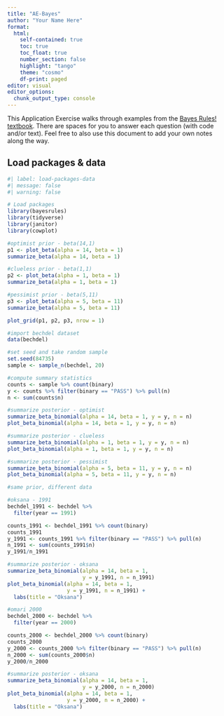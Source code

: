 ```yaml
---
title: "AE-Bayes"
author: "Your Name Here"
format: 
  html:
    self-contained: true
    toc: true
    toc_float: true
    number_section: false
    highlight: "tango"
    theme: "cosmo"
    df-print: paged
editor: visual
editor_options: 
  chunk_output_type: console
---
```


This Application Exercise walks through examples from the [Bayes Rules! textbook](https://www.bayesrulesbook.com). There are spaces for you to answer each question (with code and/or text). Feel free to also use this document to add your own notes along the way.

## Load packages & data

```r
#| label: load-packages-data
#| message: false
#| warning: false

# Load packages
library(bayesrules)
library(tidyverse)
library(janitor)
library(cowplot)
```

```r
#optimist prior - beta(14,1)
p1 <- plot_beta(alpha = 14, beta = 1)
summarize_beta(alpha = 14, beta = 1)

#clueless prior - beta(1,1)
p2 <- plot_beta(alpha = 1, beta = 1)
summarize_beta(alpha = 1, beta = 1)

#pessimist prior - beta(5,11)
p3 <- plot_beta(alpha = 5, beta = 11)
summarize_beta(alpha = 5, beta = 11)

plot_grid(p1, p2, p3, nrow = 1)

#import bechdel dataset
data(bechdel)

#set seed and take random sample
set.seed(84735)
sample <- sample_n(bechdel, 20)

#compute summary statistics
counts <- sample %>% count(binary)
y <- counts %>% filter(binary == "PASS") %>% pull(n)
n <- sum(counts$n)

#summarize posterior - optimist
summarize_beta_binomial(alpha = 14, beta = 1, y = y, n = n)
plot_beta_binomial(alpha = 14, beta = 1, y = y, n = n)

#summarize posterior - clueless
summarize_beta_binomial(alpha = 1, beta = 1, y = y, n = n)
plot_beta_binomial(alpha = 1, beta = 1, y = y, n = n)

#summarize posterior - pessimist
summarize_beta_binomial(alpha = 5, beta = 11, y = y, n = n)
plot_beta_binomial(alpha = 5, beta = 11, y = y, n = n)
```

```r
#same prior, different data

#oksana - 1991
bechdel_1991 <- bechdel %>% 
  filter(year == 1991)

counts_1991 <- bechdel_1991 %>% count(binary)
counts_1991
y_1991 <- counts_1991 %>% filter(binary == "PASS") %>% pull(n)
n_1991 <- sum(counts_1991$n)
y_1991/n_1991

#summarize posterior - oksana
summarize_beta_binomial(alpha = 14, beta = 1, 
                        y = y_1991, n = n_1991)
plot_beta_binomial(alpha = 14, beta = 1, 
                   y = y_1991, n = n_1991) +
  labs(title = "Oksana")

#omari 2000
bechdel_2000 <- bechdel %>% 
  filter(year == 2000)

counts_2000 <- bechdel_2000 %>% count(binary)
counts_2000
y_2000 <- counts_2000 %>% filter(binary == "PASS") %>% pull(n)
n_2000 <- sum(counts_2000$n)
y_2000/n_2000

#summarize posterior - oksana
summarize_beta_binomial(alpha = 14, beta = 1, 
                        y = y_2000, n = n_2000)
plot_beta_binomial(alpha = 14, beta = 1, 
                   y = y_2000, n = n_2000) +
  labs(title = "Oksana")
```

